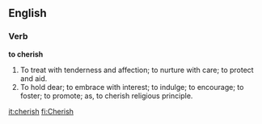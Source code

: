 ==English==

===Verb===

'''to cherish'''

#To treat with tenderness and affection; to nurture with care; to protect and aid.
#To hold dear; to embrace with interest; to indulge; to encourage; to foster; to promote; as, to cherish religious principle.

[[it:cherish]]
[[fi:Cherish]]